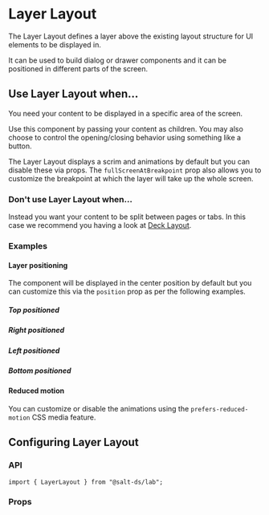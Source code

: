 
<Meta title="Documentation/Lab/Layout/Layer Layout" />

# Layer Layout

The Layer Layout defines a layer above the existing layout structure for UI elements to be displayed in.

It can be used to build dialog or drawer components and it can be positioned in different parts of the screen.

<Canvas of={LayerLayoutStories.Default} />

## Use Layer Layout when...

You need your content to be displayed in a specific area of the screen.

Use this component by passing your content as children. You may also choose to control the opening/closing behavior using something like a button.

The Layer Layout displays a scrim and animations by default but you can disable these via props. The `fullScreenAtBreakpoint` prop also allows you to customize the breakpoint at which the layer will take up the whole screen.

### Don't use Layer Layout when...

Instead you want your content to be split between pages or tabs. In this case we recommend you having a look at [Deck Layout](?path=/docs/documentation-lab-layout-deck-layout--docs).

### Examples

#### Layer positioning

The component will be displayed in the center position by default but you can customize this via the `position` prop as per the following examples.

##### Top positioned

<Canvas of={LayerLayoutStories.Top} />

##### Right positioned

<Canvas of={LayerLayoutStories.Right} />

##### Left positioned

<Canvas of={LayerLayoutStories.Left} />

##### Bottom positioned

<Canvas of={LayerLayoutStories.Bottom} />

#### Reduced motion

You can customize or disable the animations using the `prefers-reduced-motion` CSS media feature.

<Canvas of={LayerLayoutStories.ReducedMotion} />

## Configuring Layer Layout

### API

```
import { LayerLayout } from "@salt-ds/lab";
```

### Props

<ArgTypes of={LayerLayoutStories} />

<HelpAndSupport />
